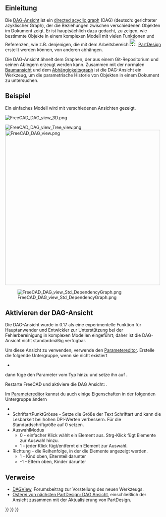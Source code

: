 <languages/>

==Einleitung==

{{TOCright}}

Die [[DAG view/de|DAG-Ansicht]] ist ein [https://en.wikipedia.org/wiki/Directed_acyclic_graph directed acyclic graph]  (DAG) (deutsch: gerichteter azyklischer Graph), der die Beziehungen zwischen verschiedenen Objekten im Dokument zeigt. Er ist hauptsächlich dazu gedacht, zu zeigen, wie bestimmte Objekte in einem komplexen Modell mit vielen Funktionen und Referenzen, wie z.B. denjenigen, die mit dem Arbeitsbereich [[Image:Workbench_PartDesign.svg|24px]] [[PartDesign Workbench/de|PartDesign]] erstellt werden können, von anderen abhängen.

Die DAG-Ansicht ähnelt dem Graphen, der aus einem Git-Repositorium und seinen Ablegern erzeugt werden kann. Zusammen mit der normalen [[tree_view/de|Baumansicht]] und dem [[Std_DependencyGraph/de|Abhängigkeitsgraph]] ist die DAG-Ansicht ein Werkzeug, um die parametrische Historie von Objekten in einem Dokument zu untersuchen.

==Beispiel==

Ein einfaches Modell wird mit verschiedenen Ansichten gezeigt.

[[File:FreeCAD_DAG_view_3D.png]]
{{Caption|Modell mit 2D- und 3D-Formen.}}

[[File:FreeCAD_DAG_view_Tree_view.png]] [[File:FreeCAD_DAG_view.png|x500px]]

{{Caption|Links: Objekte angezeigt in der Standardansicht [[tree_view/de|Baumansicht]]. Rechts: Objekte angezeigt in der DAG-Ansicht.}}

[[File:FreeCAD_DAG_view_Std_DependencyGraph.png]]

{{Caption|Beziehungen zwischen den im [[Std_DependencyGraph/de|Abhängigkeitsgraph]] gezeigten Objekten.}}

== Aktivieren der DAG-Ansicht ==

Die DAG-Ansicht wurde in 0.17 als eine experimentelle Funktion für Hauptanwender und Entwickler zur Unterstützung bei der Fehlerbereinigung in komplexen Modellen eingeführt; daher ist die DAG-Ansicht nicht standardmäßig verfügbar.

Um diese Ansicht zu verwenden, verwende den [[Std DlgParameter/de|Parametereditor]]. Erstelle die folgende Untergruppe, wenn sie nicht existiert
* {{incode|BaseApp/Preferences/DockWindows/DAGView}}

dann füge den Parameter {{incode|Enabled}} vom Typ {{incode|Boolean}} hinzu und setze ihn auf {{TRUE}}.

Restarte FreeCAD und aktiviere die DAG Ansicht: {{MenuCommand|{{StdMenu|[[Std_View_Menu/de|Ansicht]]}} → Paneele → DAG-Ansicht}}.

Im [[Std DlgParameter/de|Parametereditor]] kannst du auch einige Eigenschaften in der folgenden Untergruppe ändern
* {{incode|BaseApp/Preferences/DAGView}} 
* SchriftartPunktGrösse - Setze die Größe der Text Schriftart und kann die Lesbarkeit bei hohen DPI-Werten verbessern. Für die Standardschriftgröße auf 0 setzen.
* AuswahlModus
** 0 - einfacher Klick wählt ein Element aus. Strg-Klick fügt Elemente zur Auswahl hinzu. 
** 1 - jeder Klick fügt/entfernt ein Element zur Auswahl.
* Richtung - die Reihenfolge, in der die Elemente angezeigt werden.
** 1 - Kind oben, Elternteil darunter
** -1 - Eltern oben, Kinder darunter

==Verweise==

* [https://forum.freecadweb.org/viewtopic.php?f=20&t=11276 DAGView], Forumsbeitrag zur Vorstellung des neuen Werkzeugs.
* [https://forum.freecadweb.org/viewtopic.php?t=15375 Osterei von nächsten PartDesign: DAG Ansicht], einschließlich der Ansicht zusammen mit der Aktualisierung von PartDesign.

{{Interface navi{{#translation:}}}}
{{Std Base navi{{#translation:}}}}
{{Userdocnavi{{#translation:}}}}